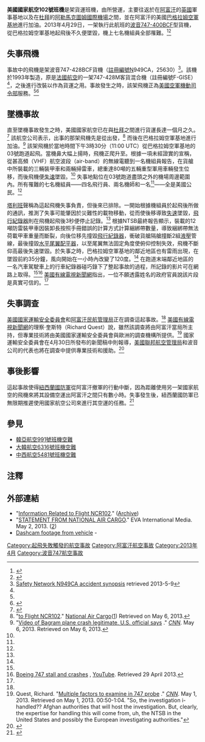 {{Infobox Airliner accident
|name = 美國國家航空102號班機空難
|Crash image = Cargo Boeing 747-428(BCF) of National_Airlines cropped.jpg
|Image caption = 事故中坠毁的[[波音747|波音747]]。
|Date = 2013年4月29日
|Type = 機內貨物移位撞毀水平尾翼配平器，導致航機尾翼控制失效，最後失速墜毀
|Site = {{AFG}}[[帕爾旺省|帕爾旺省]]的{{link-en|巴格蘭空軍基地|Bagram Airfield}}
|Coordinates = {{Coord|34|57|37|N|069|16|37|E|type:airport_region:AF}}
|Fatalities = 7 （全部）
|Aircraft Type = [[Boeing_747-400|波音747-428BCF]]
|Aircraft Name = ''Lori''
|Operator = {{link-en|National Airlines (N8)|National Air Cargo|美國國家航空}}
|Tail Number = N949CA
|Crew = 7
|Survivors = 0
|Origin = {{AFG}}{{link-en|堡壘營|Camp Bastion}}
|Last stopover = {{AFG}}{{link-en|巴格蘭空軍基地|Bagram Airfield}}
|Destination = {{UAE}}[[阿勒馬克圖姆國際機場|阿勒馬克圖姆國際機場]]
}}

{{NoteTA
|G1 = National Airlines Flight 102
|G2 = 美國國家航空102號班機空難 
|G3 = 
|T=zh-hans:美国国家航空102号班机空难; zh-tw:美國國家航空102號班機空難; zh-hk:美國國家航空102號班機空難;
|1=zh-hans:巴格拉姆; zh-tw:巴格蘭; zh-hk:巴格拉姆;
|2=zh-hans:巴格拉姆空軍基地; zh-tw:巴格蘭空軍基地; zh-hk:巴格拉姆空軍基地;
}}

'''美國國家航空102號班機'''是架貨運班機，由{{link-en|National Airlines (N8)|National Air Cargo|美國國家航空公司}}所營運，主要往返於在[[阿富汗|阿富汗]]的[[英國|英國]]軍事基地{{link-en|堡壘營|Camp Bastion}}以及在[[杜拜|杜拜]]的[[阿勒馬克圖姆國際機場|阿勒馬克圖姆國際機場]]之間，並在阿富汗的美國[[巴格拉姆空軍基地|巴格拉姆空軍基地]]進行加油。2013年4月29日，一架執行此航班的[[波音747-400|波音747-400BCF]]型貨機，從巴格拉姆空軍基地起飛後不久便墜毀，機上七名機組員全部罹難。<ref>{{cite news |url=http://www.avherald.com/h?article=46183bb4 |title=Crash: National Air Cargo B744 at Bagram on Apr 29th 2013, lost height shortly after takeoff |date=2013-04-29 |accessdate=2013-05-15 |archive-date=2020-12-26 |archive-url=https://web.archive.org/web/20201226005319/http://avherald.com/h?article=46183bb4 |dead-url=no }}</ref><ref>{{cite web|url=http://www.bbc.co.uk/news/world-asia-22347199|title=Seven killed in US cargo plane crash at Afghan base|publisher=[[BBC|Bbc.co.uk]]|date=2013-04-29|accessdate=2013-05-01|archive-date=2017-12-03|archive-url=https://web.archive.org/web/20171203033852/http://www.bbc.co.uk/news/world-asia-22347199|dead-url=no}}</ref>

==失事飛機==
事故中的飛機是架波音747-428BCF貨機（[[航空器註冊編號|註冊編號]]N949CA，{{link-en|序號|Serial Number}}25630）<ref name="ASN">[http://aviation-safety.net/database/record.php?id=20130429-0Aviation Safety Network N949CA accident synopsis] {{Wayback|url=http://aviation-safety.net/database/record.php?id=20130429-0Aviation |date=20190626082423 }} retrieved 2013-5-9</ref>。該機於1993年製造，原是[[法國航空|法國航空]]的一架747-428M客貨混合機（註冊編號F-GISE）<ref name="ASN"/>，之後進行改裝以作為貨運之用。事故發生之時，該架飛機正為[[美國空軍|美國空軍]][[美國空軍機動司令部|機動司令部]]服務。<ref name="AvHerald" /><ref name="CNN">{{Cite news| last1 = Yan| first1 = Holly| last2 = Alsup| first2 = Dave| title = Cargo plane crashes in Afghanistan, killing 7 Americans| publisher = [[CNN|CNN.com]]| accessdate = 2013-05-01| date = 2013-05-01| url = http://www.cnn.com/2013/04/29/world/asia/afghanistan-plane-crash/index.html| archive-date = 2021-03-24| archive-url = https://web.archive.org/web/20210324075631/https://www.cnn.com/2013/04/29/world/asia/afghanistan-plane-crash/index.html| dead-url = no}}</ref>

==墜機事故==
{{location map|Afghanistan|width=256|lat=34.946|long=69.265|caption=事故地點顯示在阿富汗境內}}
直至墜機事故發生之時，美國國家航空已在{{link-en|堡壘營|Camp Bastion}}與[[杜拜|杜拜]]之間進行貨運長達一個月之久。<ref name=AvHerald>{{cite news | author=Simon Hradecky | title=Crash: National Air Cargo B744 at Bagram on Apr 29th 2013, lost height shortly after takeoff | url=http://avherald.com/h?article=46183bb4&opt=0 | work=The Aviation Herald | date=2013-04-29 | accessdate=2013-04-30 | archive-date=2019-03-15 | archive-url=https://web.archive.org/web/20190315080906/http://avherald.com/h?article=46183bb4&opt=0 | dead-url=no }}</ref> 該航空公司表示，出事的那架飛機先是從{{link-en|堡壘營|Camp Bastion}}出發，<ref>"[http://www.nationalaircargo.com/information_related_to_Flight_NCR102.aspxInformationRelated to Flight NCR102]." [[National_Air_Cargo|National Air Cargo]]([http://www.webcitation.org/6GLfZO5qYArchive]) Retrieved on May 6, 2013.</ref> 而後在巴格拉姆空軍基地進行加油。<ref name=CNNlegit>"[http://www.cnn.com/2013/05/06/world/asia/afghanistan-bagram-crash/index.html?hpt=hp_t2 Video of Bagram plane crash legitimate, U.S. official says] {{Wayback|url=http://www.cnn.com/2013/05/06/world/asia/afghanistan-bagram-crash/index.html?hpt=hp_t2 |date=20170817082419 }}." ''[[CNN|CNN]]''. May 6, 2013. Retrieved on May 6, 2013.</ref> 該架飛機於當地時間下午3時30分（11:00 UTC）從巴格拉姆空軍基地的03號跑道起飛。當機鼻大幅上揚時，飛機正爬升至{{convert|1200|ft|m}}。根據一項未經證實的宣稱，從甚高頻（VHF）航空波段（air-band）的無線電聽到一名機組員報告，在貨艙中所裝載的三輛裝甲車和兩輛掃雷車，總重達80噸的五輛重型軍用車輛發生位移，而後飛機便[[失速|失速]]墜毀。<ref name=AvHerald/> 失事地點位在03號跑道盡頭之外的機場周邊範圍內。所有罹難的七名機組員——四名飛行員、兩名機師和一名{{link-en|裝卸長|loadmaster}}<ref name=AvHerald />——全是美國公民。<ref name="CNN"/>

[[塔利班|塔利班]]聲稱為這起飛機失事負責，但後來已排除。一開始根據機組員於起飛後所做的通訊，推測了失事可能肇因於災難性的載物移動，從而使{{link-en|飛機重心|Center of gravity of an aircraft}}後移導致[[失速|失速]]墜毀，[[飛行紀錄儀|飛行紀錄器]]則在飛機起飛後3秒便停止記錄。<ref name="AvHerald"/> 根據NTSB最終報告顯示，裝載的12噸防雷裝甲車因裝卸長按照手冊錯誤的計算方式計算綑綁帶數量，導致綑綁帶無法荷載甲車重量而斷裂，向後位移先撞毀[[飛行紀錄儀|飛行紀錄器]]，衝破貨艙隔艙撞斷2組[[飞行控制系统#.E6.B6.B2.E5.8E.8B.E5.BC.8F|液壓]]管線，最後撞毀[[尾翼|水平尾翼]][[飞行操纵装置#配平|配平器]]，以至尾翼無法固定角度使俯仰控制失效，飛機不斷仰高最後失速墜毀。於失事之時，巴格拉姆空軍基地的鄰近地區也有雷雨出現，在墜毀前約35分鐘，風向開始在一小時內改變了120度。<ref name="ASN"/> 在跑道末端鄰近地區的一名汽車駕駛車上的行車紀錄器碰巧錄下了整起事故的過程，所記錄的影片可在網路上取得。<ref name=AvHerald /><ref name="test">[https://www.youtube.com/watch?v=4Z7GkV5DqOI Boeing 747 stall and crashes] {{Wayback|url=https://www.youtube.com/watch?v=4Z7GkV5DqOI |date=20201120210100 }}, [[YouTube|YouTube]]. Retrieved 29 April 2013.</ref> [[美國有線電視新聞網|美國有線電視新聞網]]指出，一位不願透露姓名的政府官員說該片段是真實可信的。<ref name=CNNlegit/>

==失事調查==
[[美國國家運輸安全委員會|美國國家運輸安全委員會]]和[[阿富汗民航管理局|阿富汗民航管理局]]正在調查這起事故。<ref name=CNN /> [[美國有線電視新聞網|美國有線電視新聞網]]的理察·奎斯特（Richard Quest）說，雖然該調查將由阿富汗當局所主持，但專業技術將由美國國家運輸安全委員會與歐洲的調查機構所提供。<ref>Quest, Richard. "[http://www.cnn.com/video/?on.cnn=1#/video/world/2013/05/01/idesk-quest-bagram-747-crash-analysis.cnn Multiple factors to examine in 747 probe] {{Wayback|url=http://www.cnn.com/video/?on.cnn=1#/video/world/2013/05/01/idesk-quest-bagram-747-crash-analysis.cnn |date=20141015094425 }}." ''[[CNN|CNN]]''. May 1, 2013. Retrieved on May 1, 2013. 00:50-1:04. "So, the investigation i-handled?? Afghan authorities that will host the investigation. But, clearly, the expertise for handling this will come from, uh, the NTSB in the United States and possibly the European investigating authorities."</ref> 國家運輸安全委員會在4月30日所發布的新聞稿中則報導，[[美國聯邦航空管理局|美國聯邦航空管理局]]和波音公司的代表也將在調查中提供專業技術和援助。<ref>{{cite web|title=NTSB to assist Afghan authorities with investigation into Bagram cargo plane crash|url=http://www.ntsb.gov/news/2013/130430.html|work=NTSB Press Releases|publisher=National Transportation Safety Board|accessdate=2013-05-05|archive-date=2013-05-03|archive-url=https://web.archive.org/web/20130503235155/http://www.ntsb.gov/news/2013/130430.html|dead-url=no}}</ref>

==事後影響==
這起事故使得[[紐西蘭國防軍|紐西蘭國防軍]]從阿富汗撤軍的行動中斷，因為距離使用另一架國家航空的飛機來將其設備空運出阿富汗之間只有數小時。失事發生後，紐西蘭國防軍已無限期推遲使用國家航空公司來進行其空運的任務。<ref>{{cite news|url=http://www.3news.co.nz/Plane-crash-stalls-Afghan-withdrawal/tabid/423/articleID/296248/Default.aspx|work=3 News NZ|title=Plane crash stalls Afghan withdrawal|date=2013-05-02|accessdate=2013-05-15|archive-date=2013-07-21|archive-url=https://web.archive.org/web/20130721050516/http://www.3news.co.nz/Plane-crash-stalls-Afghan-withdrawal/tabid/423/articleID/296248/Default.aspx|dead-url=no}}</ref>

==參見==
*[[韓亞航空991號班機空難|韓亞航空991號班機空難]]
*[[大韓航空6316號班機空難|大韓航空6316號班機空難]]
*[[中西航空5481號班機空難|中西航空5481號班機空難]]

==注釋==
{{reflist}}

==外部連結==
*"[http://www.nationalaircargo.com/information_related_to_Flight_NCR102.aspx Information Related to Flight NCR102]." {{link-en|美國國家航空公司|National Air Cargo}}([http://www.webcitation.org/6GLfZO5qY Archive])
*"[https://www.webcitation.org/6GKPtVkTz?url=http://evaint.com/industry-news/statement-from-national-air-cargo STATEMENT FROM NATIONAL AIR CARGO]." EVA International Media. May 2, 2013. ([http://www.webcitation.org/6GKPtVkTzArchive])
*[http://www.liveleak.com/view?i=c32_1367332518 Dashcam footage from vehicle] {{Wayback|url=http://www.liveleak.com/view?i=c32_1367332518 |date=20210506061012 }} -{{link-en|LiveLeak|LiveLeak}}

{{2013年航空事故}}
{{Mayday NavBox}}
[[Category:起飛失敗觸發的航空事故|Category:起飛失敗觸發的航空事故]]
[[Category:阿富汗航空事故|Category:阿富汗航空事故]]
[[Category:2013年4月|Category:2013年4月]]
[[Category:波音747航空事故|Category:波音747航空事故]]